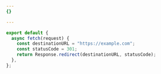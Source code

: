 ```yaml
---
{}

---
```


```js playground
export default {
  async fetch(request) {
    const destinationURL = "https://example.com";
    const statusCode = 301;
    return Response.redirect(destinationURL, statusCode);
  },
};
```
